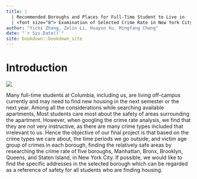 ```yaml
--- 
title: |
  | Recommended Boroughs and Places for Full-Time Student to Live in
  | <font size="8"> Examination of Selected Crime Rate in New York City </font>
author: "Yichi Zhang, Zelin Li, Huayun Xu, Mingfang Chang"
date: "`r Sys.Date()`"
site: bookdown::bookdown_site
---
```


# Introduction

![](https://twt-thumbs.washtimes.com/media/image/2018/01/01/1_1_2018_b1-davi-newyork-cri8201_c0-144-875-654_s885x516.jpg?8db5faa7ac6a541080b0e25ae358890a2cd5b947)

Many full-time students at Columbia, including us, are living off-campus currently and may need to find new housing in the next semester or the next year. Among all the considerations while searching available apartments, Most students care most about the safety of areas surrounding the apartment. However, when googling the crime rate analysis, we find that they are not very instructive, as there are many crime types included that irrelevant to us. Hence the objective of our final project is that based on the crime types we care about, the time periods we go outside, and victim age group of crimes in each borough, finding the relatively safe areas by researching the crime rate of five boroughs, Manhattan, Bronx, Brooklyn, Queens, and Staten Island, in New York City. If possible, we would like to find the specific addresses in the selected borough which can be regarded as a reference of safety for all students who are finding housing.
